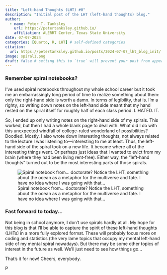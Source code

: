 ```yaml
---
title: "Left-hand Thoughts (LHT) #0"
description: "Initial post of the LHT (left-hand thoughts) blog."
author:
  - name: Peter T. Tanksley
    url: https://petertanksley.github.io/
    affiliation: ALERRT Center, Texas State University
date: 07-07-2024
categories: [Quarto, R, LHT] # self-defined categories
citation: 
  url: https://petertanksley.github.io/posts/2024-07-07_lht_blog_init/ 
image: spiral1.png
draft: false # setting this to `true` will prevent your post from appearing on your listing page until you're ready!
---
```


### Remember spiral notebooks?

I've used spiral notebooks throughout my whole school career but it took me an embarrassingly long period of time to realize something about them: only the right-hand side is worth a damn. In terms of legibility, that is. I'm a righty, so writing down notes on the left-hand side meant that my hand rested on the spiral itself for roughly half of each class period. I. HATED. IT.

So, I ended up only writing notes on the right-hand side of my spirals. This worked, but then I had a whole blank page to deal with. What did I do with this unexpected windfall of college-ruled wonderland of possibilities? Doodled. Mostly. I also wrote down interesting thoughts, not always related to the lecture I was listening to—interesting to me at least. Thus, the left-hand side of the spiral took on a new life. It became where all of the interesting things went. Or perhaps just ideas that I wanted to evict from my brain (where they had been living rent-free). Either way, the "left-hand thoughts" turned out to be the most interesting parts of those spirals.

![Spiral notebook from... doctorate? Notice the LHT, something about the ocean as a metaphor for the multiverse and fate. I have no idea where I was going with that...](spiral2.png){fig-align="center"}

### Fast forward to today...

Not being in school anymore, I don't use spirals hardly at all. My hope for this blog is that I'll be able to capture the spirit of these left-hand thoughts (LHTs) in a more fully explored format. These will probably focus more on coding and statistics (the very lame topics that occupy my mental left-hand side of my mental spiral nowadays). But there may be some other topics of interest in the future as well. We'll just need to see how things go...

That's it for now! Cheers, everybody.

P
